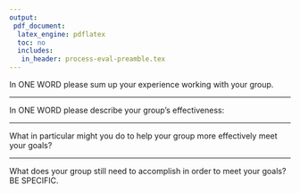 ```yaml
---
output:
 pdf_document: 
  latex_engine: pdflatex
  toc: no
  includes:
   in_header: process-eval-preamble.tex
---
```


\thispagestyle{fancy}

In ONE WORD please sum up your experience working with your group.

\vspace*{2.5cm}


***
In ONE WORD please describe your group's effectiveness:

\vspace*{2.5cm}

***

What in particular might you do to help your group more effectively meet your goals?

\vspace*{5cm}

***

What does your group still need to accomplish in order to meet your goals? BE SPECIFIC.
